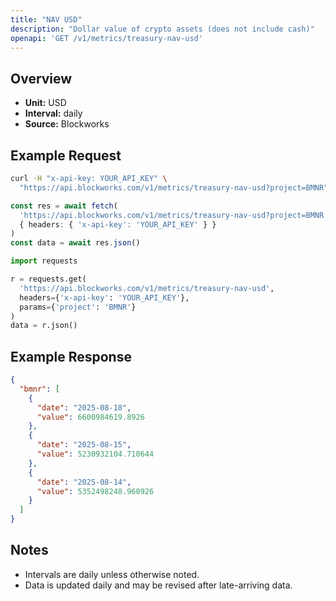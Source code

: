 ```yaml
---
title: "NAV USD"
description: "Dollar value of crypto assets (does not include cash)"
openapi: 'GET /v1/metrics/treasury-nav-usd'
---
```


## Overview

- **Unit:** USD
- **Interval:** daily
- **Source:** Blockworks

## Example Request

<CodeGroup>

```bash cURL
curl -H "x-api-key: YOUR_API_KEY" \
  "https://api.blockworks.com/v1/metrics/treasury-nav-usd?project=BMNR"
```

```typescript TypeScript
const res = await fetch(
  'https://api.blockworks.com/v1/metrics/treasury-nav-usd?project=BMNR',
  { headers: { 'x-api-key': 'YOUR_API_KEY' } }
)
const data = await res.json()
```

```python Python
import requests

r = requests.get(
  'https://api.blockworks.com/v1/metrics/treasury-nav-usd',
  headers={'x-api-key': 'YOUR_API_KEY'},
  params={'project': 'BMNR'}
)
data = r.json()
```

</CodeGroup>

## Example Response

```json
{
  "bmnr": [
    {
      "date": "2025-08-18",
      "value": 6600984619.8926
    },
    {
      "date": "2025-08-15",
      "value": 5230932104.710644
    },
    {
      "date": "2025-08-14",
      "value": 5352498248.960926
    }
  ]
}
```

## Notes
- Intervals are daily unless otherwise noted.
- Data is updated daily and may be revised after late-arriving data.
